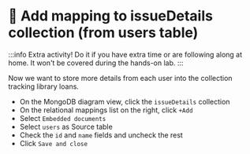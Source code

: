 
# 🦸 Add mapping to issueDetails collection (from users table)

:::info
Extra activity! Do it if you have extra time or are following along at home. It won't be covered during the hands-on lab.
:::

Now we want to store more details from each user into the collection tracking library loans.

- On the MongoDB diagram view, click the `issueDetails` collection
- On the relational mappings list on the right, click `+Add`
- Select `Embedded documents`
- Select `users` as Source table
- Check the `id` and `name` fields and uncheck the rest
- Click `Save and close` 


<Screenshot url="https://www.mongodb.com/products/tools/relational-migrator" src="img/180-image-001.png" alt="Screenshot of the connect modal" />

